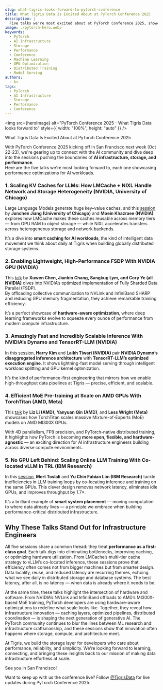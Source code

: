 ```yaml
---
slug: what-tigris-looks-forward-to-pytorch-conference
title: What Tigris Data Is Excited About at PyTorch Conference 2025
description: |
  Five talks we're most excited about at PyTorch Conference 2025, showcasing innovation in AI infrastructure, storage, and performance optimization.
image: ./pytorch-hero.webp
keywords:
  - PyTorch
  - AI Infrastructure
  - Storage
  - Performance
  - Conference
  - Machine Learning
  - GPU Optimization
  - Distributed Training
  - Model Serving
authors:
  - ks
tags:
  - PyTorch
  - AI Infrastructure
  - Storage
  - Performance
  - Conference
---
```



<img
  src={heroImage}
  alt="PyTorch Conference 2025 - What Tigris Data looks forward to"
  style={{ width: "100%", height: "auto" }}
/>
<p
  style={{
    textAlign: "center",
    fontStyle: "italic",
    marginTop: "0.5rem",
    color: "var(--docs-color-text-100)",
  }}
>
  What Tigris Data Is Excited About at PyTorch Conference 2025
</p>

With PyTorch Conference 2025 kicking off in San Francisco next week (Oct 22-23),
we're gearing up to connect with the AI community and dive deep into the
sessions pushing the boundaries of **AI infrastructure, storage, and
performance**.  
Here are the five talks we're most looking forward to, each one showcasing
performance optimizations for AI workloads.

### 1. Scaling KV Caches for LLMs: How LMCache + NIXL Handle Network and Storage Heterogeneity (NVIDIA, University of Chicago)

Large Language Models generate huge key–value caches, and this
[session](https://pytorchconference.sched.com/event/27QEg/scaling-kv-caches-for-llms-how-lmcache-+-nixl-handle-network-and-storage-heterogeneity-junchen-jiang-university-of-chicago-moein-khazraee-nvidia?iframe=yes&w=100%&sidebar=yes&bg=no)
by **Junchen Jiang (University of Chicago)** and **Moein Khazraee (NVIDIA)**
explores how LMCache makes these caches reusable across memory tiers — from GPU
RAM to object storage — while NIXL accelerates transfers across heterogeneous
storage and network backends.

It’s a dive into **smart caching for AI workloads**, the kind of intelligent
data movement we think about daily at Tigris when building globally distributed
storage systems.

### 2. Enabling Lightweight, High-Performance FSDP With NVIDIA GPU (NVIDIA)

This
[talk](https://pytorchconference.sched.com/event/27QDK/enabling-lightweight-high-performance-fsdp-with-nvidia-gpu-jianbin-chang-cn-cory-ye-xuwen-chen-sangkug-lym-nvidia?iframe=no)
by **Xuwen Chen, Jianbin Chang, Sangkug Lym, and Cory Ye (all NVIDIA)** dives
into NVIDIA’s optimized implementation of Fully Sharded Data Parallel (FSDP).  
By offloading collective communication to NVLink and InfiniBand SHARP and
reducing GPU memory fragmentation, they achieve remarkable training efficiency.

It’s a perfect showcase of **hardware-aware optimization**, where deep learning
frameworks evolve to squeeze every ounce of performance from modern compute
infrastructure.

### 3. Amazingly Fast and Incredibly Scalable Inference With NVIDIA’s Dynamo and TensorRT-LLM (NVIDIA)

In this
[session](https://pytorchconference.sched.com/event/28d9k/sponsored-session-amazingly-fast-and-incredibly-scalable-inference-with-nvidias-dynamo-and-tensorrt-llm-harry-kim-laikh-tewari-nvidia?iframe=no),
**Harry Kim** and **Laikh Tiwari (NVIDIA)** pair **NVIDIA Dynamo’s disaggregated
inference architecture** with **TensorRT-LLM’s optimized execution engine**. It
shows lightning-fast model serving through intelligent workload splitting and
GPU kernel optimization.

It’s the kind of performance-first engineering that mirrors how we enable
high-throughput data pipelines at Tigris — precise, efficient, and scalable.

### 4. Efficient MoE Pre-training at Scale on AMD GPUs With TorchTitan (AMD, Meta)

This
[talk](https://pytorchconference.sched.com/event/27QCY/efficient-moe-pre-training-at-scale-on-amd-gpus-with-torchtitan-liz-li-yanyuan-qin-amd-matthias-reso-meta?iframe=no)
by **Liz Li (AMD)**, **Yanyuan Qin (AMD)**, and **Less Wright (Meta)** showcases
how TorchTitan scales massive Mixture-of-Experts (MoE) models on AMD MI300X
GPUs.

With 4D parallelism, FP8 precision, and PyTorch-native distributed training, it
highlights how PyTorch is becoming **more open, flexible, and
hardware-agnostic** — an exciting direction for AI infrastructure engineers
building across diverse compute environments.

### 5. No GPU Left Behind: Scaling Online LLM Training With Co-located vLLM in TRL (IBM Research)

In this
[session](https://pytorchconference.sched.com/event/27QDQ/no-gpu-left-behind-scaling-online-llm-training-with-co-located-vllm-in-trl-mert-toslali-yu-chin-fabian-lim-ibm-research?iframe=no),
**Mert Toslali** and **Yu Chin Fabian Lim (IBM Research)** tackle inefficiencies
in LLM training loops by co-locating inference and training on the same GPUs.
This clever design removes network latency, eliminates idle GPUs, and improves
throughput by 1.7×.

It’s a brilliant example of **smart system placement** — moving computation to
where data already lives — a principle we embrace when building
performance-critical distributed infrastructure.

## Why These Talks Stand Out for Infrastructure Engineers

All five sessions share a common thread: they treat **performance as a
first-class goal**. Each talk digs into eliminating bottlenecks, improving
caching, or optimizing hardware utilization. From LMCache’s multi-tier cache
strategy to vLLM’s co-located inference, these sessions prove that efficiency
often comes not from bigger machines but from smarter design. Data locality,
reuse, and reduced latency are recurring themes, echoing what we see daily in
distributed storage and database systems. The best latency, after all, is no
latency — when data is already where it needs to be.

At the same time, these talks highlight the intersection of hardware and
software. From NVIDIA’s NVLink and InfiniBand offloads to AMD’s MI300X-based MoE
training, PyTorch developers are using hardware-aware optimizations to redefine
what scale looks like. Together, they reveal how infrastructure innovation —
caching layers, optimized pipelines, distributed coordination — is shaping the
next generation of generative AI. The PyTorch community continues to blur the
lines between ML research and infrastructure craftsmanship, and these sessions
show that innovation often happens where storage, compute, and architecture
meet.

At Tigris, we build the storage layer for developers who care about performance,
reliability, and simplicity. We're looking forward to learning, connecting, and
bringing these insights back to our mission of making data infrastructure
effortless at scale.

See you in San Francisco!

Want to keep up with us the conference live? Follow
[@TigrisData](https://twitter.com/tigrisdata) for live updates during PyTorch
Conference 2025.

<InlineCta
  title="Power Your AI Infrastructure with Tigris"
  subtitle="Ready to build on high-performance storage? Join the developers scaling AI workloads with Tigris."
  button="Check out the Docs"
  link="https://www.tigrisdata.com/docs/"
/>
